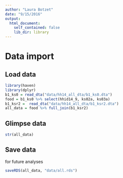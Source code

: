 ```yaml
---
author: "Laura Botzet"
date: "9/15/2016"
output: 
  html_document:
    self_contained: false
    lib_dir: library
---
```


# Data import {.tabset}

## Load data
```r
library(haven)
library(dplyr)
b1_ks0 = read_dta("data/hh14_all_dta/b1_ks0.dta")
food = b1_ks0 %>% select(hhid14_9, ks02a, ks03a)
b1_ksr2 =  read_dta("data/hh14_all_dta/b1_ksr2.dta")
all_data = food %>% full_join(b1_ksr2)
```

## Glimpse data

```r
str(all_data)
```

## Save data

for future analyses

```r
saveRDS(all_data, "data/all.rds")
```

